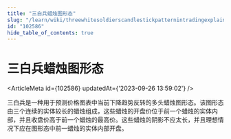 ```yaml
---
title: "三白兵蜡烛图形态"
slug: "/learn/wiki/threewhitesoldierscandlestickpatternintradingexplained-102586"
id: "102586"
hide_table_of_contents: true
---
```



# 三白兵蜡烛图形态

<ArticleMeta id={102586} updatedAt={'2023-09-26 13:59:02'} />
<div className='border-solid border-b border-t-0 my-4 border-[var(--ifm-color-gray-300)]' />

三白兵是一种用于预测价格图表中当前下降趋势反转的多头蜡烛图形态。该图形态由三个连续的实体较长的蜡烛组成，这些蜡烛的开盘价位于前一个蜡烛的实体内部，并且收盘价高于前一个蜡烛的最高价。这些蜡烛的阴影不应太长，并且理想情况下应在图形态中前一蜡烛的实体内部开盘。
